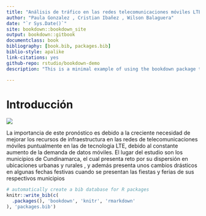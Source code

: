 --- 
title: "Análisis de tráfico en las redes telecomunicaciones móviles LTE en los municipios de Cundinamarca"
author: "Paula Gonzalez , Cristian Ibañez , Wilson Balaguera"
date: "`r Sys.Date()`"
site: bookdown::bookdown_site
output: bookdown::gitbook
documentclass: book
bibliography: [book.bib, packages.bib]
biblio-style: apalike
link-citations: yes
github-repo: rstudio/bookdown-demo
description: "This is a minimal example of using the bookdown package to write a book. The output format for this example is bookdown::gitbook."

---


# Introducción
![](banner1.jpg){witdh=80%}

La importancia de este pronóstico es debido a la creciente necesidad de mejorar los recursos de infraestructura en las redes de telecomunicaciones móviles puntualmente en las de tecnologia LTE, debido al constante aumento de la demanda de datos móviles. El lugar del estudio son los municipios de Cundinamarca, el cual presenta reto por su dispersión en ubicaciones urbanas y rurales , y además presenta unos cambios drásticos en algunas fechas festivas cuando se presentan las fiestas y ferias de sus respectivos municipios



```{r include=FALSE}
# automatically create a bib database for R packages
knitr::write_bib(c(
  .packages(), 'bookdown', 'knitr', 'rmarkdown'
), 'packages.bib')
```
